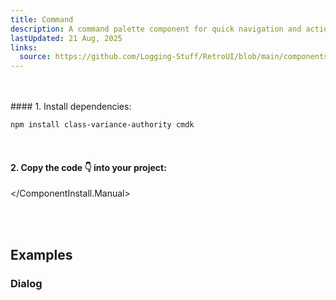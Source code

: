 ```yaml
---
title: Command
description: A command palette component for quick navigation and actions
lastUpdated: 21 Aug, 2025
links:
  source: https://github.com/Logging-Stuff/RetroUI/blob/main/components/retroui/Command.tsx
---
```


<ComponentShowcase name="command-style-default" />
<br />
<br />

<ComponentInstall>
  <ComponentInstall.Cli npmCommand="npx shadcn@latest add @retroui/command" />
  <ComponentInstall.Manual>
#### 1. Install dependencies:

```sh
npm install class-variance-authority cmdk
```

<br />

#### 2. Copy the code 👇 into your project:

<ComponentSource name="command" />

  </ComponentInstall.Manual>
</ComponentInstall>

<br />
<br />

## Examples

### Dialog

<ComponentShowcase name="command-style-dialog" />
<br />
<br />
